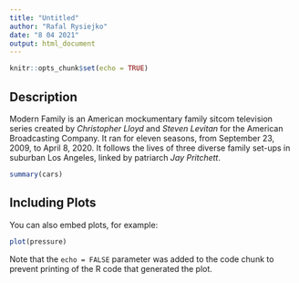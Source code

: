 ```yaml
---
title: "Untitled"
author: "Rafal Rysiejko"
date: "8 04 2021"
output: html_document
---
```


```r
knitr::opts_chunk$set(echo = TRUE)
```

## Description

Modern Family is an American mockumentary family sitcom television series created by *Christopher Lloyd* and *Steven Levitan* for the American Broadcasting Company. It ran for eleven seasons, from September 23, 2009, to April 8, 2020. It follows the lives of three diverse family set-ups in suburban Los Angeles, linked by patriarch *Jay Pritchett*.

```r
summary(cars)
```

## Including Plots

You can also embed plots, for example:

```r
plot(pressure)
```

Note that the `echo = FALSE` parameter was added to the code chunk to prevent printing of the R code that generated the plot.
